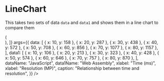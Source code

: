 


<Meta title="Design-System/Writing/Charts/LineChart" component={LineChart} />

# LineChart

This takes two sets of data `data` and `data1` and shows them in a line chart to compare them

<Canvas>
  <Story
    name="Default"
    decorators={[
      (Story) => (
        <div className="mx-auto prose prose-serif dark:prose-light dark:prose-serifLight">
          <Story />
        </div>
      ),
    ]}
    args={{
      data: [
        { x: 10, y: 158 },
        { x: 20, y: 287 },
        { x: 30, y: 438 },
        { x: 40, y: 572 },
        { x: 50, y: 708 },
        { x: 60, y: 856 },
        { x: 70, y: 1077 },
        { x: 80, y: 1157 },
      ],
      data1: [
        { x: 10, y: 106 },
        { x: 20, y: 213 },
        { x: 30, y: 323 },
        { x: 40, y: 428 },
        { x: 50, y: 574 },
        { x: 60, y: 646 },
        { x: 70, y: 757 },
        { x: 80, y: 870 },
      ],
      dataName: "JavaScript",
      data1Name: "Web Assembly",
      xlabel: "Time (ms)",
      xlabel: "Resolution (MP)",
      caption: "Relationship between time and resolution",
    }}
  />
</Canvas>

<ArgsTable of={LineChart} story="Default" />
